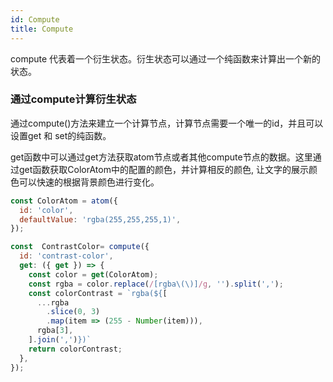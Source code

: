 ```yaml
---
id: Compute
title: Compute
---
```





compute 代表着一个衍生状态。衍生状态可以通过一个纯函数来计算出一个新的状态。

### 通过compute计算衍生状态

通过compute()方法来建立一个计算节点，计算节点需要一个唯一的id，并且可以设置get 和 set的纯函数。

get函数中可以通过get方法获取atom节点或者其他compute节点的数据。这里通过get函数获取ColorAtom中的配置的颜色，并计算相反的颜色, 让文字的展示颜色可以快速的根据背景颜色进行变化。
```jsx
const ColorAtom = atom({
  id: 'color',
  defaultValue: 'rgba(255,255,255,1)',
});

const  ContrastColor= compute({
  id: 'contrast-color',
  get: ({ get }) => {
    const color = get(ColorAtom);
    const rgba = color.replace(/[rgba\(\)]/g, '').split(',');
    const colorContrast = `rgba(${[
      ...rgba
        .slice(0, 3)
        .map(item => (255 - Number(item))),
      rgba[3],
    ].join(',')})`
    return colorContrast;
  },
});
```

<ExampleCustomizer code={ComputeSource} example={Compute}/>

